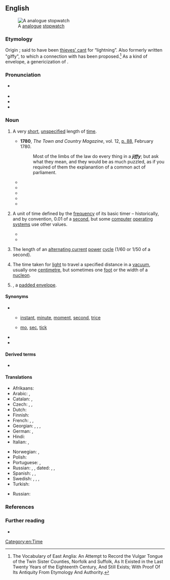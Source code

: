 {{see also|Jiffy}}

==English==
{{was wotd|2016|August|14}}
{{wikipedia|Jiffy (time)}}
[[File:Stopwatch2.jpg|thumb|A {{w|Hanhart}} [[analogue]] [[stopwatch]]]]

===Etymology===
Origin {{unk|en|title=unknown}}; said to have been [[w:thieves' cant|thieves’ cant]] for “lightning”. Also formerly written "giffy", to which a connection with {{m|en|gliff}} has been proposed.<ref>The Vocabulary of East Anglia: An Attempt to Record the Vulgar Tongue of the Twin Sister Counties, Norfolk and Suffolk, As It Existed in the Last Twenty Years of the Eighteenth Century, And Still Exists; With Proof Of Its Antiquity From Etymology And Authority.</ref> As a kind of envelope, a genericization of {{m|en|Jiffy bag}}.

===Pronunciation===
* {{a|RP|GA}} {{IPA|en|/ˈd͡ʒɪ.fi/}}
* {{audio|en|en-au-jiffy.ogg|Audio (AU)}}
* {{rhymes|en|ɪfi}}
* {{hyphenation|en|jif|fy}}

===Noun===
{{en-noun}}

# {{lb|en|colloquial}} A very [[short]], [[unspecified]] length of [[time]]. {{defdate|from 1780.}}
#: {{ux|en|I’ll be back in a '''jiffy'''.}}
#* '''1780''', ''The Town and Country Magazine'', vol. 12, [https://books.google.co.uk/books?id=-wM3AAAAYAAJ&pg=PA88 p. 88], February 1780.
#*: Most of the limbs of the law do every thing in a '''''jiffy'''''; but ask what they mean, and they would be as much puzzled, as if you required of them the explanantion of a common act of parliament.
#* {{quote-book|en|author=George W[illiam] M[acArthur] Reynolds|authorlink=George W. M. Reynolds|chapter=Chapter XV|title=The Youthful Impostor. A Novel. [...] In Two Volumes|location=Philadelphia, Pa.|publisher=E. L. Carey & A. Hart|year=1836|volume=I|page=200|pageurl=https://books.google.com/books?id=AhnQAAAAMAAJ&pg=PA200|oclc=43033225|passage="Who says I filched a vipe?" demanded the indignant thief. "Say it agin', and I'll wisit your ''wittualling hoffice''§ [''footnote'': § The Mouth.] in two '''jiffies''', my queer von! I'se as 'onest a k'racter as hany, and doesn't know vot ''conweyancing''‖ [''footnote'': ‖ Picking pockets, stealing.] is: d' ye 'ear that?"}}
#* {{quote-journal|en|author=“the Editor” &#91;{{w|Thomas Hood}}&#93;|title=More News from China|magazine=[[w:The New Monthly Magazine|The New Monthly Magazine and Humorist]]|location=London|publisher={{w|Henry Colburn}}, [[w:Great Marlborough Street|Great Marlborough St.]]|month=December|year=1842|volume=LXVI|issue=CCLXIV (Third Part)|page=427|pageurl=https://books.google.com/books?id=Z3VPAQAAMAAJ&pg=PA427|oclc=7489261|passage=Of course it's kill or be killed, so at it you go, like Carter and his wild beasts, only in right down earnest, two or three more Tigers joining in, clash slash, and the sparks flying as thick as in a smith's forge, or at a Terrific Combat at the Surrey or the Wells. Such a shindy is too hot to last, and, accordingly, if you're alive at the end of two '''jiffies''', the chance is that you find yourself making quite a melodramatic Tableau—namely, your bloody sword in one hand, a Chinese pigtail in the other, and four or five weltering Tartars lying round your feet!}}
#* {{quote-book|en|author=Ulric De Lazie [pseudonym?; copyright entered by Edmund D. Griffin]|title=Dreams within Dreams; a Plagiarism of the Seventeenth Century; Being, Like Most Visions of the Night, a Medley of Old Things and New|location=New York, N.Y.|publisher=P. O'Shea, 104 {{w|Bleecker Street}}|year=1864|page=233|pageurl=https://books.google.com/books?id=fBJFAQAAMAAJ&pg=PA233|oclc=2023537|passage=Here Godfroy nodded pleasantly to Claude, who bowed, and was off— / —In a '''jiffy'''* to his men, who greeted him with loud hurrahs. In another '''jiffy''', he was on a barrel, making them an oration. In another '''jiffy''', he had hold of a horse, somehow—for the man had contrived already to make himself so popular in Viot, that he could have anything he liked for the asking. [''Footnote'': *&nbsp;'''''Jiffy'''''.—Let not the reader scorn the word; it is in Webster. "'''''Jiffy''', a moment.''"—''Webster.'']}}
#* {{quote-book|en|author=Joseph C[rosby] Lincoln|authorlink=Joseph C. Lincoln|chapter=7|title=Mr. Pratt's Patients|location=New York, N.Y.; London|publisher={{w|D. Appleton & Company}}|year=1913|page=166|oclc=1650302|ol=5535161W|passage=Old Applegate, in the stern, just set and looked at me, and Lord James, amidship, waved both arms and kept hollering for help. I took a couple of everlasting big strokes and managed to grab hold of the skiff's rail, close to the stern. Then, for a '''jiffy''', I hung on and fought for breath.}}
#* {{quote-book|en|author=Nigel Peace|chapter=The Wilderness|title=5ign5 of 1if3: A Hilarious Novel of Life and Death|location=Gobowen, Shropshire|publisher=Local Legend Publishing|year=2012|page=|isbn=978-1-907203-32-9|passage="Plonker!" Harry shouted. Sgt Glum arrived at the double from the newly extended kitchen were the SAS were billeted. / "Sah?" / "Prepare the men, Sergeant, we're on the march in two '''jiffies'''." "Yessah! Where to, sah?"}}
# {{lb|en|computing}} A unit of time defined by the [[frequency]] of its basic timer&nbsp;– historically, and by convention, 0.01 of a [[second]], but some [[computer]] [[operating system]]s use other values.
#* {{quote-book|en|author=Carroll S. Donahue|author2=Janice K. Enger|title=[[w:Commodore PET|PET-CBM]] Personal Computer Guide|location=Berkeley, Calif.|publisher=[[w:S&P Global|Osborne/McGraw-Hill]]|year=1980|page=283|oclc=6551781|passage=The FOR...NEXT loop for TIME increments by STEP 2 (every two '''jiffies''') for two reasons: 1) the printing of 60 '''jiffies''' a second is too fast to read, and 2) the printing of each '''jiffy''' takes longer than its incrementations; this would delay the loop, so the printing of TIME$ is slower than it should be.}}
#* {{quote-book|en|author=Johanna Ullrich|author2=Edgar R. Weippl|chapter=Protection through Isolation: Virtues and Pitfalls|editors=Ryan Ko and Kim-Kwang Raymond Choo|title=The Cloud Security Ecosystem: Technical, Legal, Business and Management Issues|series=Syngress Advanced Topics in Information Security|location=Waltham, Mass.|publisher=[[w:Elsevier|Syngress]]|year=2015|page=135|isbn=978-0-12-801595-7|passage=The number of processed packets per round is limited in dependence of the page size. The processed packets are forwarded to a single queue and are processed for the time of two '''jiffies'''.}}
# {{lb|en|electronics}} The length of an [[alternating current]] [[power]] [[cycle]] (1/60 or 1/50 of a second).
# {{lb|en|physics}} The time taken for [[light]] to travel a specified distance in a [[vacuum]], usually one [[centimetre]], but sometimes one [[foot]] or the width of a [[nucleon]].
# {{lb|en|UK}} {{short for|en|jiffy bag|nodot=a}}, a [[padded envelope]].

====Synonyms====
* {{sense|short, unspecified length of time}}
** {{sense|standard}} [[instant]], [[minute]], [[moment]], [[second]], [[trice]]
** {{sense|colloquial}} [[mo]], [[sec]], [[tick]]
* {{l|en|jif}}
* {{l|en|jiff}}

====Derived terms====
* {{l|en|Jiffy bag}}

====Translations====
{{trans-top|very short, unspecified length of time}}
* Afrikaans: {{t|af|ommesientjie}}
* Arabic: {{t|ar|وَهْلة|f}}, {{t|ar|لَحْظة|f}}
* Catalan: {{t+|ca|instant|m}}, {{t+|ca|moment|m}}
* Czech: {{t|cs|okamžíček|f}}, {{t|cs|vteřinka|f}}, {{t+|cs|chvilka|f}}
* Dutch: {{t+|nl|mum|n}}
* Finnish: {{t+|fi|tuokio|n}}
* French: {{t+|fr|instant|m}}, {{t+|fr|moment|m}}, {{t+|fr|seconde|f}}
* Georgian: {{t|ka|წამი}}, {{t|ka|თვალის დახამხამება}}, {{t|ka|მომენტი}}, {{t|ka|მეყი}}
* German: {{t+|de|Moment|m}}, {{t+|de|Augenblick|m}}
* Hindi: {{t+|hi|पल}}
* Italian: {{t+|it|attimo|m}}, {{t+|it|baleno|m}}
{{trans-mid}}
* Norwegian: {{t+|no|straks}}, {{t+|no|øyeblikk|n}}
* Polish: {{t+|pl|chwilka|f}}
* Portuguese: {{t+|pt|instante|m}}, {{t+|pt|momento|m}}
* Russian: {{t|ru|один момент}}, {{t+|ru|минуту}}, dated: {{t+|ru|мгновение ока|n|}}, {{t+|ru|миг|m}}, {{t+|ru|мгновение|n}}
* Spanish: {{t+|es|en un pispás|}}, {{t|es|en un periquete|}}, {{t|es|en un santiamén|}}
* Swedish: {{t+|sv|ögonblick}}, {{t+|sv|momang|c}}, {{t+|sv|huj|n}}, {{t+|sv|nafs|n}}
* Turkish: {{t+|tr|lahza}}
{{trans-bottom}}

{{trans-top|(''computing'') Unit of time defined by the frequency of its basic timer}}
{{trans-mid}}
* Russian: {{t|ru|системный тик}}
{{trans-bottom}}

{{trans-top|(''electronics'') Time between [[alternating current]] power cycles}}
{{trans-mid}}
{{trans-bottom}}

{{trans-top|(''physics'') Time taken for light to travel a specified distance in a vacuum}}
{{trans-mid}}
{{trans-bottom}}

===References===
<references/>

===Further reading===
* {{R:Jargon File|jiffy}}


[[Category:en:Time]]
